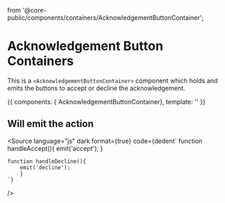 <!-- AcknowledgementButtonContainer-->




  from '@core-public/components/containers/AcknowledgementButtonContainer';

<Meta
  title="Components/Containers/AcknowledgementButtonContainer"
  component={AcknowledgementButtonContainer}
  decorators={[withKnobs]}
/>

# Acknowledgement Button Containers

This is a `<AcknowledgementButtonContainer>` component which holds and emits the buttons to accept or decline the acknowledgement.

<Props of={AcknowledgementButtonContainer} />

<Canvas>
  <Story
  name="Primary"
  height="400px"
  >
  {{
    components: { AcknowledgementButtonContainer},
    template: '<AcknowledgementButtonContainer />'
  }}
  </Story>
</Canvas>

## Will emit the action

<Source
  language="js"
  dark
  format={true}
  code={dedent`
    function handleAccept(){
        emit('accept');
      }

    function handleDecline(){
        emit('decline');
        }
    `}
/>
